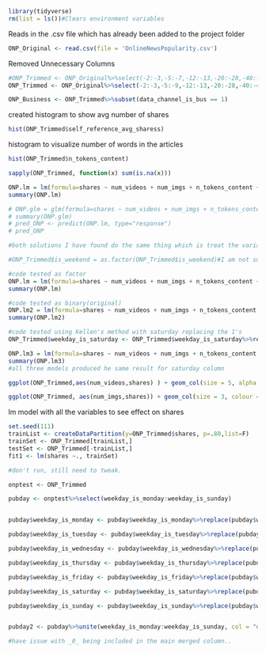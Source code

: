 ```r
library(tidyverse)
rm(list = ls())#Clears environment variables
```


Reads in the .csv file which has already been added to the project folder
```r
ONP_Original <- read.csv(file = 'OnlineNewsPopularity.csv')
```

Removed Unnecessary Columns
```r
#ONP_Trimmed <- ONP_Original%>%select(-2:-3,-5:-7,-12:-13,-20:-28,-40:-44)
ONP_Trimmed <- ONP_Original%>%select(-2:-3,-5:-9,-12:-13,-20:-28,-40:-44)
```


```r
ONP_Business <- ONP_Trimmed%>%subset(data_channel_is_bus == 1)
```

created histogram to show avg number of shares
```r
hist(ONP_Trimmed$self_reference_avg_sharess)
```

histogram to visualize number of words in the articles 
```r
hist(ONP_Trimmed$n_tokens_content)
```
```r
sapply(ONP_Trimmed, function(x) sum(is.na(x)))
```

```r
ONP.lm = lm(formula=shares ~ num_videos + num_imgs + n_tokens_content + rate_positive_words+rate_negative_words, data = ONP_Trimmed)
summary(ONP.lm)
```
```r
# ONP.glm = glm(formula=shares ~ num_videos + num_imgs + n_tokens_content + rate_positive_words+rate_negative_words, data = ONP_Trimmed)
# summary(ONP.glm)
# pred_ONP <- predict(ONP.lm, type="response")
# pred_ONP
```
```r
#both solutions I have found do the same thing which is treat the variable as a factor. Either by changing it to a factor before running the model or buy specifying that you want that variable treated as a factor in the model. 

#ONP_Trimmed$is_weekend = as.factor(ONP_Trimmed$is_weekend)#I am not sure if this is working correctly but I read that as long as the variable is a factor, R will know it is being looked at categorically 

#code tested as factor
ONP.lm = lm(formula=shares ~ num_videos + num_imgs + n_tokens_content + rate_positive_words+rate_negative_words+factor(weekday_is_saturday), data = ONP_Trimmed)
summary(ONP.lm)

#code tested as binary(original)
ONP.lm2 = lm(formula=shares ~ num_videos + num_imgs + n_tokens_content + rate_positive_words+rate_negative_words+weekday_is_saturday, data = ONP_Trimmed)
summary(ONP.lm2)

#code tested using Kellen's method with saturday replacing the 1's
ONP_Trimmed$weekday_is_saturday <- ONP_Trimmed$weekday_is_saturday%>%replace(ONP_Trimmed$weekday_is_saturday==1, "Saturday")

ONP.lm3 = lm(formula=shares ~ num_videos + num_imgs + n_tokens_content + rate_positive_words+rate_negative_words+weekday_is_saturday, data = ONP_Trimmed)
summary(ONP.lm3)
#all three models produced he same result for saturday column
```


```r
ggplot(ONP_Trimmed,aes(num_videos,shares) ) + geom_col(size = 5, alpha = 0.5, color="red")
```
```r
ggplot(ONP_Trimmed, aes(num_imgs,shares)) + geom_col(size = 3, colour = "blue",  )
```

lm model with all the variables to see effect on shares
```r
set.seed(111)
trainList <- createDataPartition(y=ONP_Trimmed$shares, p=.80,list=F)
trainSet <- ONP_Trimmed[trainList,]
testSet <- ONP_Trimmed[-trainList,]
fit1 <- lm(shares ~., trainSet)

#don't run, still need to tweak. 
```


```r
onptest <- ONP_Trimmed

pubday <- onptest%>%select(weekday_is_monday:weekday_is_sunday)


pubday$weekday_is_monday <- pubday$weekday_is_monday%>%replace(pubday$weekday_is_monday==1, "Monday")

pubday$weekday_is_tuesday <- pubday$weekday_is_tuesday%>%replace(pubday$weekday_is_tuesday==1, "Tuesday")

pubday$weekday_is_wednesday <- pubday$weekday_is_wednesday%>%replace(pubday$weekday_is_wednesday==1, "Wednesday")

pubday$weekday_is_thursday <- pubday$weekday_is_thursday%>%replace(pubday$weekday_is_thursday==1, "Thursday")

pubday$weekday_is_friday <- pubday$weekday_is_friday%>%replace(pubday$weekday_is_friday==1, "Friday")

pubday$weekday_is_saturday <- pubday$weekday_is_saturday%>%replace(pubday$weekday_is_saturday==1, "Saturday")

pubday$weekday_is_sunday <- pubday$weekday_is_sunday%>%replace(pubday$weekday_is_sunday==1, "Sunday")


pubday2 <- pubday%>%unite(weekday_is_monday:weekday_is_sunday, col = "day of week", remove = T, sep ="_" )

#have issue with _0_ being included in the main merged column.. 
```

